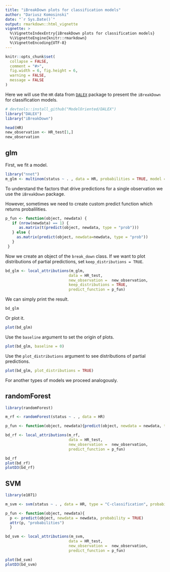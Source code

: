 ```yaml
---
title: "iBreakDown plots for classification models"
author: "Dariusz Komosinski"
date: "`r Sys.Date()`"
output: rmarkdown::html_vignette
vignette: >
  %\VignetteIndexEntry{iBreakDown plots for classification models}
  %\VignetteEngine{knitr::rmarkdown}
  %\VignetteEncoding{UTF-8}
---
```


```r
knitr::opts_chunk$set(
  collapse = FALSE,
  comment = "#>",
  fig.width = 6, fig.height = 6,
  warning = FALSE,
  message = FALSE
)
```

Here we will use the `HR` data from [`DALEX`](https://github.com/ModelOriented/DALEX) package to present the `iBreakDown` for classification models.

```r
# devtools::install_github("ModelOriented/DALEX")
library("DALEX")
library("iBreakDown")

head(HR)
new_observation <- HR_test[1,]
new_observation
```


## glm

First, we fit a model.

```r
library("nnet")
m_glm <- multinom(status ~ . , data = HR, probabilities = TRUE, model = TRUE)
```

To understand the factors that drive predictions for a single observation we use the `iBreakDown` package.

However, sometimes we need to create custom predict function which returns probalilities.


```r
p_fun <- function(object, newdata) {
   if (nrow(newdata) == 1) {
      as.matrix(t(predict(object, newdata, type = "prob")))
   } else {
     as.matrix(predict(object, newdata=newdata, type = "prob"))
   }
 }
```

Now we create an object of the `break_down` class. If we want to plot distributions of partial predictions, set `keep_distributions = TRUE`. 

```r
bd_glm <- local_attributions(m_glm,
                            data = HR_test,
                            new_observation =  new_observation,
                            keep_distributions = TRUE,
                            predict_function = p_fun)
```

We can simply print the result.

```r
bd_glm
```

Or plot it.

```r
plot(bd_glm)
```

Use the `baseline` argument to set the origin of plots.

```r
plot(bd_glm, baseline = 0)
```

Use the `plot_distributions` argument to see distributions of partial predictions.

```r
plot(bd_glm, plot_distributions = TRUE)
```

For another types of models we proceed analogously.

## randomForest

```r
library(randomForest)

m_rf <- randomForest(status ~ . , data = HR)

p_fun <- function(object, newdata){predict(object, newdata = newdata, type = "prob")}

bd_rf <- local_attributions(m_rf,
                            data = HR_test,
                            new_observation =  new_observation,
                            predict_function = p_fun)

bd_rf
plot(bd_rf)
plotD3(bd_rf)
```

## SVM

```r
library(e1071)

m_svm <- svm(status ~ . , data = HR, type = "C-classification", probability = TRUE)

p_fun <- function(object, newdata){
  p <- predict(object, newdata = newdata, probability = TRUE)
  attr(p, "probabilities")
  }

bd_svm <- local_attributions(m_svm,
                            data = HR_test,
                            new_observation =  new_observation,
                            predict_function = p_fun)

plot(bd_svm)
plotD3(bd_svm)
```

